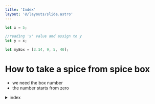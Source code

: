 ```yaml
---
title: 'Index'
layout: '@/layouts/slide.astro'
---
```


```javascript
let x = 5;

//reading 'x' value and assign to y
let y = x;  

let myBox = [3.14, 9, 5, 40];
```

# How to take a spice from spice box
* we need the box number
* the number starts from zero

<details>
  <summary>index</summary>
  <div>
```javascript
let myBox = [3.14, 9, 5, 40]

console.log(myBox[0]) // 3.14
console.log(myBox[2]) // 5
```
  </div>
</details>

---

# index can be a variable

<details>
  <summary>variable as index</summary>
  <div>
```javascript
let myBox = [3.14, 9, 5, 40];
let a = 2;

console.log(myBox[a])
```
<details>
  <summary>answer</summary>
  5
</details>

  </div>
</details>

